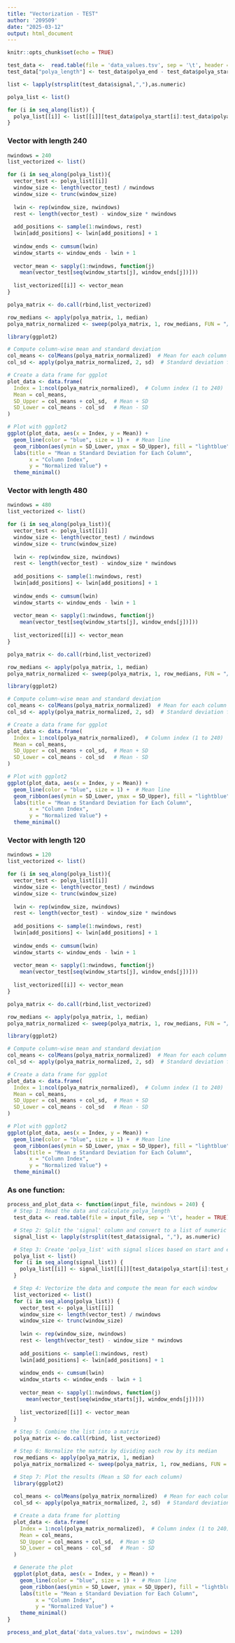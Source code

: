 ```yaml
---
title: "Vectorization - TEST"
author: '209509'
date: "2025-03-12"
output: html_document
---
```


```r
knitr::opts_chunk$set(echo = TRUE)
```

```r
test_data <-  read.table(file = 'data_values.tsv', sep = '\t', header = TRUE)
test_data["polya_length"] <- test_data$polya_end - test_data$polya_start
```

```r
list <- lapply(strsplit(test_data$signal,","),as.numeric)
```


```r
polya_list <- list()

for (i in seq_along(list)) {
  polya_list[[i]] <- list[[i]][test_data$polya_start[i]:test_data$polya_end[i]]  
}
```

### Vector with length 240

```r
nwindows = 240
list_vectorized <- list()

for (i in seq_along(polya_list)){
  vector_test <- polya_list[[i]]
  window_size <- length(vector_test) / nwindows
  window_size <- trunc(window_size)
  
  lwin <- rep(window_size, nwindows)
  rest <- length(vector_test) - window_size * nwindows
  
  add_positions <- sample(1:nwindows, rest)
  lwin[add_positions] <- lwin[add_positions] + 1
  
  window_ends <- cumsum(lwin)
  window_starts <- window_ends - lwin + 1
  
  vector_mean <- sapply(1:nwindows, function(j)
    mean(vector_test[seq(window_starts[j], window_ends[j])]))
  
  list_vectorized[[i]] <- vector_mean
}

polya_matrix <- do.call(rbind,list_vectorized)
```


```r
row_medians <- apply(polya_matrix, 1, median)  
polya_matrix_normalized <- sweep(polya_matrix, 1, row_medians, FUN = "/")
```


```r
library(ggplot2)

# Compute column-wise mean and standard deviation
col_means <- colMeans(polya_matrix_normalized)  # Mean for each column
col_sd <- apply(polya_matrix_normalized, 2, sd)  # Standard deviation for each column

# Create a data frame for ggplot
plot_data <- data.frame(
  Index = 1:ncol(polya_matrix_normalized),  # Column index (1 to 240)
  Mean = col_means,
  SD_Upper = col_means + col_sd,  # Mean + SD
  SD_Lower = col_means - col_sd   # Mean - SD
)

# Plot with ggplot2
ggplot(plot_data, aes(x = Index, y = Mean)) +
  geom_line(color = "blue", size = 1) +  # Mean line
  geom_ribbon(aes(ymin = SD_Lower, ymax = SD_Upper), fill = "lightblue", alpha = 0.4) +  # Shaded SD region
  labs(title = "Mean ± Standard Deviation for Each Column",
       x = "Column Index",
       y = "Normalized Value") +
  theme_minimal()
```


### Vector with length 480

```r
nwindows = 480
list_vectorized <- list()

for (i in seq_along(polya_list)){
  vector_test <- polya_list[[i]]
  window_size <- length(vector_test) / nwindows
  window_size <- trunc(window_size)
  
  lwin <- rep(window_size, nwindows)
  rest <- length(vector_test) - window_size * nwindows
  
  add_positions <- sample(1:nwindows, rest)
  lwin[add_positions] <- lwin[add_positions] + 1
  
  window_ends <- cumsum(lwin)
  window_starts <- window_ends - lwin + 1
  
  vector_mean <- sapply(1:nwindows, function(j)
    mean(vector_test[seq(window_starts[j], window_ends[j])]))
  
  list_vectorized[[i]] <- vector_mean
}

polya_matrix <- do.call(rbind,list_vectorized)
```


```r
row_medians <- apply(polya_matrix, 1, median)  
polya_matrix_normalized <- sweep(polya_matrix, 1, row_medians, FUN = "/")
```


```r
library(ggplot2)

# Compute column-wise mean and standard deviation
col_means <- colMeans(polya_matrix_normalized)  # Mean for each column
col_sd <- apply(polya_matrix_normalized, 2, sd)  # Standard deviation for each column

# Create a data frame for ggplot
plot_data <- data.frame(
  Index = 1:ncol(polya_matrix_normalized),  # Column index (1 to 240)
  Mean = col_means,
  SD_Upper = col_means + col_sd,  # Mean + SD
  SD_Lower = col_means - col_sd   # Mean - SD
)

# Plot with ggplot2
ggplot(plot_data, aes(x = Index, y = Mean)) +
  geom_line(color = "blue", size = 1) +  # Mean line
  geom_ribbon(aes(ymin = SD_Lower, ymax = SD_Upper), fill = "lightblue", alpha = 0.4) +  # Shaded SD region
  labs(title = "Mean ± Standard Deviation for Each Column",
       x = "Column Index",
       y = "Normalized Value") +
  theme_minimal()
```

### Vector with length 120

```r
nwindows = 120
list_vectorized <- list()

for (i in seq_along(polya_list)){
  vector_test <- polya_list[[i]]
  window_size <- length(vector_test) / nwindows
  window_size <- trunc(window_size)
  
  lwin <- rep(window_size, nwindows)
  rest <- length(vector_test) - window_size * nwindows
  
  add_positions <- sample(1:nwindows, rest)
  lwin[add_positions] <- lwin[add_positions] + 1
  
  window_ends <- cumsum(lwin)
  window_starts <- window_ends - lwin + 1
  
  vector_mean <- sapply(1:nwindows, function(j)
    mean(vector_test[seq(window_starts[j], window_ends[j])]))
  
  list_vectorized[[i]] <- vector_mean
}

polya_matrix <- do.call(rbind,list_vectorized)
```


```r
row_medians <- apply(polya_matrix, 1, median)  
polya_matrix_normalized <- sweep(polya_matrix, 1, row_medians, FUN = "/")
```


```r
library(ggplot2)

# Compute column-wise mean and standard deviation
col_means <- colMeans(polya_matrix_normalized)  # Mean for each column
col_sd <- apply(polya_matrix_normalized, 2, sd)  # Standard deviation for each column

# Create a data frame for ggplot
plot_data <- data.frame(
  Index = 1:ncol(polya_matrix_normalized),  # Column index (1 to 240)
  Mean = col_means,
  SD_Upper = col_means + col_sd,  # Mean + SD
  SD_Lower = col_means - col_sd   # Mean - SD
)

# Plot with ggplot2
ggplot(plot_data, aes(x = Index, y = Mean)) +
  geom_line(color = "blue", size = 1) +  # Mean line
  geom_ribbon(aes(ymin = SD_Lower, ymax = SD_Upper), fill = "lightblue", alpha = 0.4) +  # Shaded SD region
  labs(title = "Mean ± Standard Deviation for Each Column",
       x = "Column Index",
       y = "Normalized Value") +
  theme_minimal()
```


### As one function:
```r
process_and_plot_data <- function(input_file, nwindows = 240) {
  # Step 1: Read the data and calculate polya_length
  test_data <- read.table(file = input_file, sep = '\t', header = TRUE)

  # Step 2: Split the 'signal' column and convert to a list of numeric vectors
  signal_list <- lapply(strsplit(test_data$signal, ","), as.numeric)

  # Step 3: Create 'polya_list' with signal slices based on start and end
  polya_list <- list()
  for (i in seq_along(signal_list)) {
    polya_list[[i]] <- signal_list[[i]][test_data$polya_start[i]:test_data$polya_end[i]]
  }

  # Step 4: Vectorize the data and compute the mean for each window
  list_vectorized <- list()
  for (i in seq_along(polya_list)) {
    vector_test <- polya_list[[i]]
    window_size <- length(vector_test) / nwindows
    window_size <- trunc(window_size)
    
    lwin <- rep(window_size, nwindows)
    rest <- length(vector_test) - window_size * nwindows
    
    add_positions <- sample(1:nwindows, rest)
    lwin[add_positions] <- lwin[add_positions] + 1
    
    window_ends <- cumsum(lwin)
    window_starts <- window_ends - lwin + 1
    
    vector_mean <- sapply(1:nwindows, function(j)
      mean(vector_test[seq(window_starts[j], window_ends[j])]))
    
    list_vectorized[[i]] <- vector_mean
  }
  
  # Step 5: Combine the list into a matrix
  polya_matrix <- do.call(rbind, list_vectorized)

  # Step 6: Normalize the matrix by dividing each row by its median
  row_medians <- apply(polya_matrix, 1, median)
  polya_matrix_normalized <- sweep(polya_matrix, 1, row_medians, FUN = "/")

  # Step 7: Plot the results (Mean ± SD for each column)
  library(ggplot2)
  
  col_means <- colMeans(polya_matrix_normalized)  # Mean for each column
  col_sd <- apply(polya_matrix_normalized, 2, sd)  # Standard deviation for each column

  # Create a data frame for plotting
  plot_data <- data.frame(
    Index = 1:ncol(polya_matrix_normalized),  # Column index (1 to 240)
    Mean = col_means,
    SD_Upper = col_means + col_sd,  # Mean + SD
    SD_Lower = col_means - col_sd   # Mean - SD
  )

  # Generate the plot
  ggplot(plot_data, aes(x = Index, y = Mean)) +
    geom_line(color = "blue", size = 1) +  # Mean line
    geom_ribbon(aes(ymin = SD_Lower, ymax = SD_Upper), fill = "lightblue", alpha = 0.4) +  # Shaded SD region
    labs(title = "Mean ± Standard Deviation for Each Column",
         x = "Column Index",
         y = "Normalized Value") +
    theme_minimal()
}
```


```r
process_and_plot_data('data_values.tsv', nwindows = 120)
```

